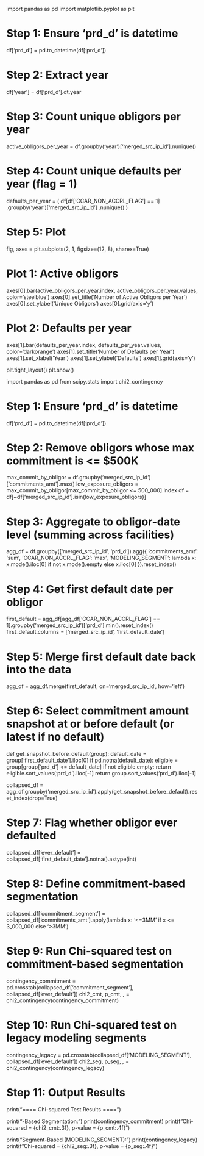
import pandas as pd
import matplotlib.pyplot as plt

# Step 1: Ensure 'prd_d' is datetime
df['prd_d'] = pd.to_datetime(df['prd_d'])

# Step 2: Extract year
df['year'] = df['prd_d'].dt.year

# Step 3: Count unique obligors per year
active_obligors_per_year = df.groupby('year')['merged_src_ip_id'].nunique()

# Step 4: Count unique defaults per year (flag = 1)
defaults_per_year = (
    df[df['CCAR_NON_ACCRL_FLAG'] == 1]
    .groupby('year')['merged_src_ip_id']
    .nunique()
)

# Step 5: Plot
fig, axes = plt.subplots(2, 1, figsize=(12, 8), sharex=True)

# Plot 1: Active obligors
axes[0].bar(active_obligors_per_year.index, active_obligors_per_year.values, color='steelblue')
axes[0].set_title('Number of Active Obligors per Year')
axes[0].set_ylabel('Unique Obligors')
axes[0].grid(axis='y')

# Plot 2: Defaults per year
axes[1].bar(defaults_per_year.index, defaults_per_year.values, color='darkorange')
axes[1].set_title('Number of Defaults per Year')
axes[1].set_xlabel('Year')
axes[1].set_ylabel('Defaults')
axes[1].grid(axis='y')

plt.tight_layout()
plt.show()





import pandas as pd
from scipy.stats import chi2_contingency

# Step 1: Ensure 'prd_d' is datetime
df['prd_d'] = pd.to_datetime(df['prd_d'])

# Step 2: Remove obligors whose **max commitment** is <= $500K
max_commit_by_obligor = df.groupby('merged_src_ip_id')['commitments_amt'].max()
low_exposure_obligors = max_commit_by_obligor[max_commit_by_obligor <= 500_000].index
df = df[~df['merged_src_ip_id'].isin(low_exposure_obligors)]

# Step 3: Aggregate to obligor-date level (summing across facilities)
agg_df = df.groupby(['merged_src_ip_id', 'prd_d']).agg({
    'commitments_amt': 'sum',
    'CCAR_NON_ACCRL_FLAG': 'max',
    'MODELING_SEGMENT': lambda x: x.mode().iloc[0] if not x.mode().empty else x.iloc[0]
}).reset_index()

# Step 4: Get first default date per obligor
first_default = agg_df[agg_df['CCAR_NON_ACCRL_FLAG'] == 1].groupby('merged_src_ip_id')['prd_d'].min().reset_index()
first_default.columns = ['merged_src_ip_id', 'first_default_date']

# Step 5: Merge first default date back into the data
agg_df = agg_df.merge(first_default, on='merged_src_ip_id', how='left')

# Step 6: Select commitment amount snapshot at or before default (or latest if no default)
def get_snapshot_before_default(group):
    default_date = group['first_default_date'].iloc[0]
    if pd.notna(default_date):
        eligible = group[group['prd_d'] <= default_date]
        if not eligible.empty:
            return eligible.sort_values('prd_d').iloc[-1]
    return group.sort_values('prd_d').iloc[-1]

collapsed_df = agg_df.groupby('merged_src_ip_id').apply(get_snapshot_before_default).reset_index(drop=True)

# Step 7: Flag whether obligor ever defaulted
collapsed_df['ever_default'] = collapsed_df['first_default_date'].notna().astype(int)

# Step 8: Define commitment-based segmentation
collapsed_df['commitment_segment'] = collapsed_df['commitments_amt'].apply(lambda x: '<=3MM' if x <= 3_000_000 else '>3MM')

# Step 9: Run Chi-squared test on commitment-based segmentation
contingency_commitment = pd.crosstab(collapsed_df['commitment_segment'], collapsed_df['ever_default'])
chi2_cmt, p_cmt, _, _ = chi2_contingency(contingency_commitment)

# Step 10: Run Chi-squared test on legacy modeling segments
contingency_legacy = pd.crosstab(collapsed_df['MODELING_SEGMENT'], collapsed_df['ever_default'])
chi2_seg, p_seg, _, _ = chi2_contingency(contingency_legacy)

# Step 11: Output Results
print("==== Chi-squared Test Results ====")

print("\nCommitment-Based Segmentation:")
print(contingency_commitment)
print(f"Chi-squared = {chi2_cmt:.3f}, p-value = {p_cmt:.4f}")

print("\nLegacy Segment-Based (MODELING_SEGMENT):")
print(contingency_legacy)
print(f"Chi-squared = {chi2_seg:.3f}, p-value = {p_seg:.4f}")